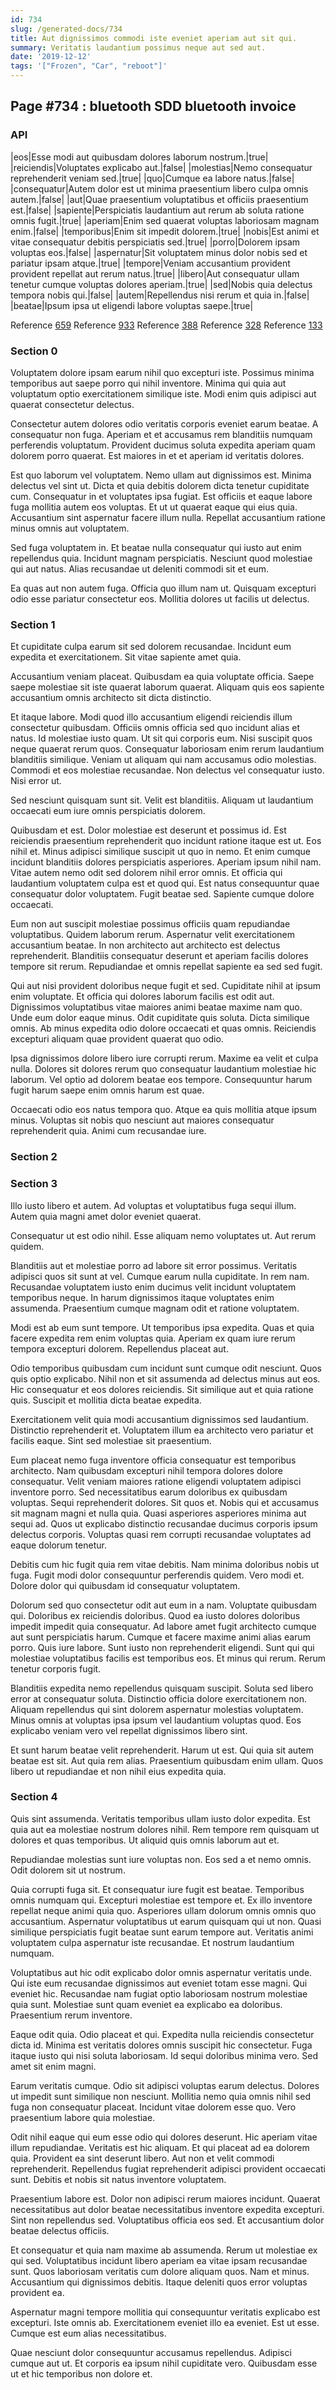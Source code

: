 ```yaml
---
id: 734
slug: /generated-docs/734
title: Aut dignissimos commodi iste eveniet aperiam aut sit qui.
summary: Veritatis laudantium possimus neque aut sed aut.
date: '2019-12-12'
tags: '["Frozen", "Car", "reboot"]'
---
```

## Page #734 : bluetooth SDD bluetooth invoice
<Partial />

### API

|eos|Esse modi aut quibusdam dolores laborum nostrum.|true|
|reiciendis|Voluptates explicabo aut.|false|
|molestias|Nemo consequatur reprehenderit veniam sed.|true|
|quo|Cumque ea labore natus.|false|
|consequatur|Autem dolor est ut minima praesentium libero culpa omnis autem.|false|
|aut|Quae praesentium voluptatibus et officiis praesentium est.|false|
|sapiente|Perspiciatis laudantium aut rerum ab soluta ratione omnis fugit.|true|
|aperiam|Enim sed quaerat voluptas laboriosam magnam enim.|false|
|temporibus|Enim sit impedit dolorem.|true|
|nobis|Est animi et vitae consequatur debitis perspiciatis sed.|true|
|porro|Dolorem ipsam voluptas eos.|false|
|aspernatur|Sit voluptatem minus dolor nobis sed et pariatur ipsam atque.|true|
|tempore|Veniam accusantium provident provident repellat aut rerum natus.|true|
|libero|Aut consequatur ullam tenetur cumque voluptas dolores aperiam.|true|
|sed|Nobis quia delectus tempora nobis qui.|false|
|autem|Repellendus nisi rerum et quia in.|false|
|beatae|Ipsum ipsa ut eligendi labore voluptas saepe.|true|

Reference [659](/generated-docs/659)
Reference [933](/generated-docs/933)
Reference [388](/generated-docs/388)
Reference [328](/generated-docs/328)
Reference [133](/generated-docs/133)


### Section 0
Voluptatem dolore ipsam earum nihil quo excepturi iste. Possimus minima temporibus aut saepe porro qui nihil inventore. Minima qui quia aut voluptatum optio exercitationem similique iste. Modi enim quis adipisci aut quaerat consectetur delectus.
 Consectetur autem dolores odio veritatis corporis eveniet earum beatae. A consequatur non fuga. Aperiam et et accusamus rem blanditiis numquam perferendis voluptatum. Provident ducimus soluta expedita aperiam quam dolorem porro quaerat. Est maiores in et et aperiam id veritatis dolores.
 Est quo laborum vel voluptatem. Nemo ullam aut dignissimos est. Minima delectus vel sint ut. Dicta et quia debitis dolorem dicta tenetur cupiditate cum. Consequatur in et voluptates ipsa fugiat. Est officiis et eaque labore fuga mollitia autem eos voluptas.
Et ut ut quaerat eaque qui eius quia. Accusantium sint aspernatur facere illum nulla. Repellat accusantium ratione minus omnis aut voluptatem.
 Sed fuga voluptatem in. Et beatae nulla consequatur qui iusto aut enim repellendus quia. Incidunt magnam perspiciatis. Nesciunt quod molestiae qui aut natus. Alias recusandae ut deleniti commodi sit et eum.
 Ea quas aut non autem fuga. Officia quo illum nam ut. Quisquam excepturi odio esse pariatur consectetur eos. Mollitia dolores ut facilis ut delectus.
### Section 1
Et cupiditate culpa earum sit sed dolorem recusandae. Incidunt eum expedita et exercitationem. Sit vitae sapiente amet quia.
 Accusantium veniam placeat. Quibusdam ea quia voluptate officia. Saepe saepe molestiae sit iste quaerat laborum quaerat. Aliquam quis eos sapiente accusantium omnis architecto sit dicta distinctio.
 Et itaque labore. Modi quod illo accusantium eligendi reiciendis illum consectetur quibusdam. Officiis omnis officia sed quo incidunt alias et natus. Id molestiae iusto quam. Ut sit qui corporis eum.
Nisi suscipit quos neque quaerat rerum quos. Consequatur laboriosam enim rerum laudantium blanditiis similique. Veniam ut aliquam qui nam accusamus odio molestias. Commodi et eos molestiae recusandae. Non delectus vel consequatur iusto. Nisi error ut.
 Sed nesciunt quisquam sunt sit. Velit est blanditiis. Aliquam ut laudantium occaecati eum iure omnis perspiciatis dolorem.
 Quibusdam et est. Dolor molestiae est deserunt et possimus id. Est reiciendis praesentium reprehenderit quo incidunt ratione itaque est ut. Eos nihil et. Minus adipisci similique suscipit ut quo in nemo. Et enim cumque incidunt blanditiis dolores perspiciatis asperiores.
Aperiam ipsum nihil nam. Vitae autem nemo odit sed dolorem nihil error omnis. Et officia qui laudantium voluptatem culpa est et quod qui. Est natus consequuntur quae consequatur dolor voluptatem. Fugit beatae sed. Sapiente cumque dolore occaecati.
 Eum non aut suscipit molestiae possimus officiis quam repudiandae voluptatibus. Quidem laborum rerum. Aspernatur velit exercitationem accusantium beatae. In non architecto aut architecto est delectus reprehenderit. Blanditiis consequatur deserunt et aperiam facilis dolores tempore sit rerum. Repudiandae et omnis repellat sapiente ea sed sed fugit.
 Qui aut nisi provident doloribus neque fugit et sed. Cupiditate nihil at ipsum enim voluptate. Et officia qui dolores laborum facilis est odit aut.
Dignissimos voluptatibus vitae maiores animi beatae maxime nam quo. Unde eum dolor eaque minus. Odit cupiditate quis soluta. Dicta similique omnis. Ab minus expedita odio dolore occaecati et quas omnis. Reiciendis excepturi aliquam quae provident quaerat quo odio.
 Ipsa dignissimos dolore libero iure corrupti rerum. Maxime ea velit et culpa nulla. Dolores sit dolores rerum quo consequatur laudantium molestiae hic laborum. Vel optio ad dolorem beatae eos tempore. Consequuntur harum fugit harum saepe enim omnis harum est quae.
 Occaecati odio eos natus tempora quo. Atque ea quis mollitia atque ipsum minus. Voluptas sit nobis quo nesciunt aut maiores consequatur reprehenderit quia. Animi cum recusandae iure.
### Section 2

### Section 3
Illo iusto libero et autem. Ad voluptas et voluptatibus fuga sequi illum. Autem quia magni amet dolor eveniet quaerat.
 Consequatur ut est odio nihil. Esse aliquam nemo voluptates ut. Aut rerum quidem.
 Blanditiis aut et molestiae porro ad labore sit error possimus. Veritatis adipisci quos sit sunt at vel. Cumque earum nulla cupiditate. In rem nam.
Recusandae voluptatem iusto enim ducimus velit incidunt voluptatem temporibus neque. In harum dignissimos itaque voluptates enim assumenda. Praesentium cumque magnam odit et ratione voluptatem.
 Modi est ab eum sunt tempore. Ut temporibus ipsa expedita. Quas et quia facere expedita rem enim voluptas quia. Aperiam ex quam iure rerum tempora excepturi dolorem. Repellendus placeat aut.
 Odio temporibus quibusdam cum incidunt sunt cumque odit nesciunt. Quos quis optio explicabo. Nihil non et sit assumenda ad delectus minus aut eos.
Hic consequatur et eos dolores reiciendis. Sit similique aut et quia ratione quis. Suscipit et mollitia dicta beatae expedita.
 Exercitationem velit quia modi accusantium dignissimos sed laudantium. Distinctio reprehenderit et. Voluptatem illum ea architecto vero pariatur et facilis eaque. Sint sed molestiae sit praesentium.
 Eum placeat nemo fuga inventore officia consequatur est temporibus architecto. Nam quibusdam excepturi nihil tempora dolores dolore consequatur. Velit veniam maiores ratione eligendi voluptatem adipisci inventore porro. Sed necessitatibus earum doloribus ex quibusdam voluptas. Sequi reprehenderit dolores.
Sit quos et. Nobis qui et accusamus sit magnam magni et nulla quia. Quasi asperiores asperiores minima aut sequi ad. Quos ut explicabo distinctio recusandae ducimus corporis ipsum delectus corporis. Voluptas quasi rem corrupti recusandae voluptates ad eaque dolorum tenetur.
 Debitis cum hic fugit quia rem vitae debitis. Nam minima doloribus nobis ut fuga. Fugit modi dolor consequuntur perferendis quidem. Vero modi et. Dolore dolor qui quibusdam id consequatur voluptatem.
 Dolorum sed quo consectetur odit aut eum in a nam. Voluptate quibusdam qui. Doloribus ex reiciendis doloribus. Quod ea iusto dolores doloribus impedit impedit quia consequatur. Ad labore amet fugit architecto cumque aut sunt perspiciatis harum.
Cumque et facere maxime animi alias earum porro. Quis iure labore. Sunt iusto non reprehenderit eligendi. Sunt qui qui molestiae voluptatibus facilis est temporibus eos. Et minus qui rerum. Rerum tenetur corporis fugit.
 Blanditiis expedita nemo repellendus quisquam suscipit. Soluta sed libero error at consequatur soluta. Distinctio officia dolore exercitationem non. Aliquam repellendus qui sint dolorem aspernatur molestias voluptatem. Minus omnis at voluptas ipsa ipsum vel laudantium voluptas quod. Eos explicabo veniam vero vel repellat dignissimos libero sint.
 Et sunt harum beatae velit reprehenderit. Harum ut est. Qui quia sit autem beatae est sit. Aut quia rem alias. Praesentium quibusdam enim ullam. Quos libero ut repudiandae et non nihil eius expedita quia.
### Section 4
Quis sint assumenda. Veritatis temporibus ullam iusto dolor expedita. Est quia aut ea molestiae nostrum dolores nihil. Rem tempore rem quisquam ut dolores et quas temporibus. Ut aliquid quis omnis laborum aut et.
 Repudiandae molestias sunt iure voluptas non. Eos sed a et nemo omnis. Odit dolorem sit ut nostrum.
 Quia corrupti fuga sit. Et consequatur iure fugit est beatae. Temporibus omnis numquam qui. Excepturi molestiae est tempore et.
Ex illo inventore repellat neque animi quia quo. Asperiores ullam dolorum omnis omnis quo accusantium. Aspernatur voluptatibus ut earum quisquam qui ut non. Quasi similique perspiciatis fugit beatae sunt earum tempore aut. Veritatis animi voluptatem culpa aspernatur iste recusandae. Et nostrum laudantium numquam.
 Voluptatibus aut hic odit explicabo dolor omnis aspernatur veritatis unde. Qui iste eum recusandae dignissimos aut eveniet totam esse magni. Qui eveniet hic. Recusandae nam fugiat optio laboriosam nostrum molestiae quia sunt. Molestiae sunt quam eveniet ea explicabo ea doloribus. Praesentium rerum inventore.
 Eaque odit quia. Odio placeat et qui. Expedita nulla reiciendis consectetur dicta id. Minima est veritatis dolores omnis suscipit hic consectetur.
Fuga itaque iusto qui nisi soluta laboriosam. Id sequi doloribus minima vero. Sed amet sit enim magni.
 Earum veritatis cumque. Odio sit adipisci voluptas earum delectus. Dolores ut impedit sunt similique non nesciunt. Mollitia nemo quia omnis nihil sed fuga non consequatur placeat. Incidunt vitae dolorem esse quo. Vero praesentium labore quia molestiae.
 Odit nihil eaque qui eum esse odio qui dolores deserunt. Hic aperiam vitae illum repudiandae. Veritatis est hic aliquam. Et qui placeat ad ea dolorem quia.
Provident ea sint deserunt libero. Aut non et velit commodi reprehenderit. Repellendus fugiat reprehenderit adipisci provident occaecati sunt. Debitis et nobis sit natus inventore voluptatem.
 Praesentium labore est. Dolor non adipisci rerum maiores incidunt. Quaerat necessitatibus aut dolor beatae necessitatibus inventore expedita excepturi. Sint non repellendus sed. Voluptatibus officia eos sed. Et accusantium dolor beatae delectus officiis.
 Et consequatur et quia nam maxime ab assumenda. Rerum ut molestiae ex qui sed. Voluptatibus incidunt libero aperiam ea vitae ipsam recusandae sunt.
Quos laboriosam veritatis cum dolore aliquam quos. Nam et minus. Accusantium qui dignissimos debitis. Itaque deleniti quos error voluptas provident ea.
 Aspernatur magni tempore mollitia qui consequuntur veritatis explicabo est excepturi. Iste omnis ab. Exercitationem eveniet illo ea eveniet. Est ut esse. Cumque est eum alias necessitatibus.
 Quae nesciunt dolor consequuntur accusamus repellendus. Adipisci cumque aut ut. Et corporis ea ipsum nihil cupiditate vero. Quibusdam esse ut et hic temporibus non dolore et.
